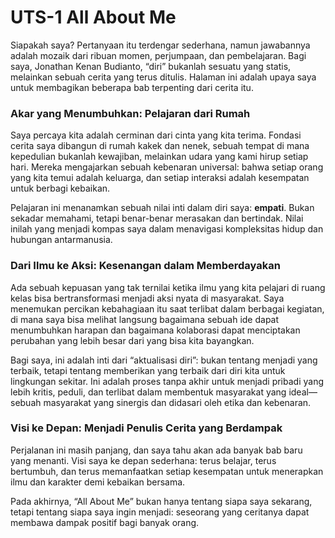 # UTS-1 All About Me

Siapakah saya? Pertanyaan itu terdengar sederhana, namun jawabannya adalah mozaik dari ribuan momen, perjumpaan, dan pembelajaran. Bagi saya, Jonathan Kenan Budianto, "diri" bukanlah sesuatu yang statis, melainkan sebuah cerita yang terus ditulis. Halaman ini adalah upaya saya untuk membagikan beberapa bab terpenting dari cerita itu.

### Akar yang Menumbuhkan: Pelajaran dari Rumah

Saya percaya kita adalah cerminan dari cinta yang kita terima. Fondasi cerita saya dibangun di rumah kakek dan nenek, sebuah tempat di mana kepedulian bukanlah kewajiban, melainkan udara yang kami hirup setiap hari. Mereka mengajarkan sebuah kebenaran universal: bahwa setiap orang yang kita temui adalah keluarga, dan setiap interaksi adalah kesempatan untuk berbagi kebaikan.

Pelajaran ini menanamkan sebuah nilai inti dalam diri saya: **empati**. Bukan sekadar memahami, tetapi benar-benar merasakan dan bertindak. Nilai inilah yang menjadi kompas saya dalam menavigasi kompleksitas hidup dan hubungan antarmanusia.

### Dari Ilmu ke Aksi: Kesenangan dalam Memberdayakan

Ada sebuah kepuasan yang tak ternilai ketika ilmu yang kita pelajari di ruang kelas bisa bertransformasi menjadi aksi nyata di masyarakat. Saya menemukan percikan kebahagiaan itu saat terlibat dalam berbagai kegiatan, di mana saya bisa melihat langsung bagaimana sebuah ide dapat menumbuhkan harapan dan bagaimana kolaborasi dapat menciptakan perubahan yang lebih besar dari yang bisa kita bayangkan.

Bagi saya, ini adalah inti dari "aktualisasi diri": bukan tentang menjadi yang terbaik, tetapi tentang memberikan yang terbaik dari diri kita untuk lingkungan sekitar. Ini adalah proses tanpa akhir untuk menjadi pribadi yang lebih kritis, peduli, dan terlibat dalam membentuk masyarakat yang ideal—sebuah masyarakat yang sinergis dan didasari oleh etika dan kebenaran.

### Visi ke Depan: Menjadi Penulis Cerita yang Berdampak

Perjalanan ini masih panjang, dan saya tahu akan ada banyak bab baru yang menanti. Visi saya ke depan sederhana: terus belajar, terus bertumbuh, dan terus memanfaatkan setiap kesempatan untuk menerapkan ilmu dan karakter demi kebaikan bersama.

Pada akhirnya, "All About Me" bukan hanya tentang siapa saya sekarang, tetapi tentang siapa saya ingin menjadi: seseorang yang ceritanya dapat membawa dampak positif bagi banyak orang.